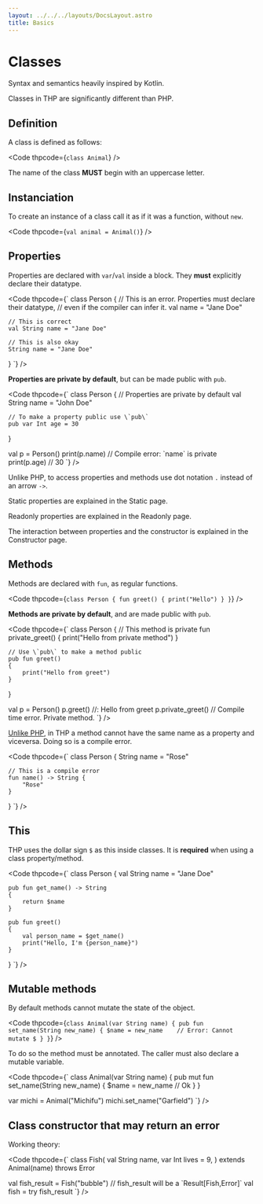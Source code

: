 ```yaml
---
layout: ../../../layouts/DocsLayout.astro
title: Basics
---
```


# Classes

Syntax and semantics heavily inspired by Kotlin.

Classes in THP are significantly different than PHP.

## Definition

A class is defined as follows:

<Code thpcode={`
class Animal
`} />

The name of the class **MUST** begin with an uppercase letter.



## Instanciation

To create an instance of a class call it as if it was a function,
without `new`.

<Code thpcode={`
val animal = Animal()
`} />


## Properties

Properties are declared with `var`/`val` inside a block.
They **must** explicitly declare their datatype.

<Code thpcode={`
class Person
{
    // This is an error. Properties must declare their datatype,
    // even if the compiler can infer it.
    val name = "Jane Doe"

    // This is correct
    val String name = "Jane Doe"

    // This is also okay
    String name = "Jane Doe"
}
`} />

**Properties are private by default**, but can be made public with `pub`.

<Code thpcode={`
class Person
{
    // Properties are private by default
    val String name = "John Doe"

    // To make a property public use \`pub\`
    pub var Int age = 30
}

val p = Person()
print(p.name)    // Compile error: \`name\` is private
print(p.age)     // 30
`} />

Unlike PHP, to access properties and methods use dot notation `.`
instead of an arrow `->`.

Static properties are explained in the Static page.

Readonly properties are explained in the Readonly page.

The interaction between properties and the constructor is explained
in the Constructor page.



## Methods

Methods are declared with `fun`, as regular functions.

<Code thpcode={`
class Person
{
    fun greet()
    {
        print("Hello")
    }
}
`} />

**Methods are private by default**, and are made public with `pub`.

<Code thpcode={`
class Person
{
    // This method is private
    fun private_greet()
    {
        print("Hello from private method")
    }

    // Use \`pub\` to make a method public
    pub fun greet()
    {
        print("Hello from greet")
    }
}

val p = Person()
p.greet()           //: Hello from greet
p.private_greet()   // Compile time error. Private method.
`} />

[Unlike PHP](https://www.php.net/manual/en/language.oop5.basic.php#language.oop5.basic.properties-methods),
in THP a method cannot have the same name as a property and viceversa.
Doing so is a compile error.

<Code thpcode={`
class Person
{
    String name = "Rose"

    // This is a compile error
    fun name() -> String {
        "Rose"
    }
}
`} />


## This

THP uses the dollar sign `$` as this inside classes.
It is **required** when using a class property/method.

<Code thpcode={`
class Person
{
    val String name = "Jane Doe"

    pub fun get_name() -> String
    {
        return $name
    }

    pub fun greet()
    {
        val person_name = $get_name()
        print("Hello, I'm {person_name}")
    }
}
`} />


## Mutable methods

By default methods cannot mutate the state of the object.

<Code thpcode={`
class Animal(var String name)
{
    pub fun set_name(String new_name)
    {
        $name = new_name    // Error: Cannot mutate $
    }
}
`} />

To do so the method must be annotated. The caller must also
declare a mutable variable.

<Code thpcode={`
class Animal(var String name)
{
    pub mut fun set_name(String new_name)
    {
        $name = new_name    // Ok
    }
}

var michi = Animal("Michifu")
michi.set_name("Garfield")
`} />

## Class constructor that may return an error

Working theory:

<Code thpcode={`
class Fish(
    val String name,
    var Int lives = 9,
)
extends Animal(name)
throws Error

val fish_result = Fish("bubble")   // fish_result will be a \`Result[Fish,Error]\`
val fish = try fish_result
`} />



